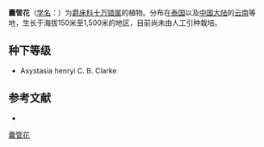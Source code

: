 {{Speciesbox
| name = 囊管花
| status = 
| status_system = 
| image = 
| genus = Asystasia
| species = salicifolia
| authority = Craib
}}

'''囊管花'''（[[学名|学名]]：{{lang|la|''Asystasia salicifolia''}}）为[[爵床科|爵床科]][[十万错属|十万错属]]的植物。分布在[[泰国|泰国]]以及[[中国大陆|中国大陆]]的[[云南|云南]]等地，生长于海拔150米至1,500米的地区，目前尚未由人工引种栽培。

== 种下等级 ==
* Asystasia henryi C. B. Clarke

== 参考文献 ==
<div class="references-small">
* {{cite web| url =http://www.bioinfo.cn/db05/KmzwSpecies.php?action=view&id=4| title =囊管花| work =《中国高等植物数据库全库》| publisher =中国科学院微生物研究所| author =昆明植物研究所| accessdate =2009-02-20| deadurl =yes| archiveurl =https://web.archive.org/web/20160305020706/http://www.bioinfo.cn/db05/KmzwSpecies.php?action=view&id=4| archivedate =2016-03-05}}
</div>
{{Taxonbar|from=Q10924468}}

[[Category:十万错属|囊管花]]


{{植物小作品}}